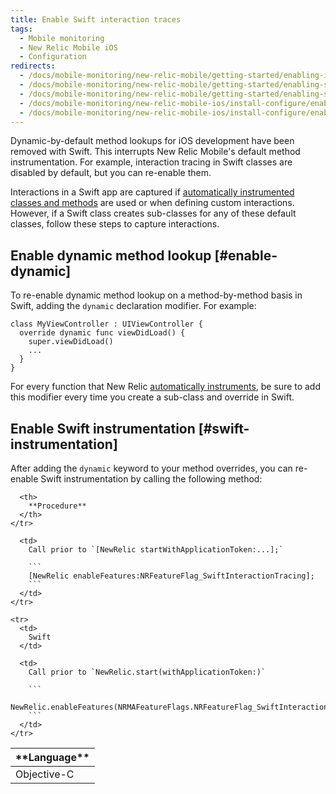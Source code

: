 ```yaml
---
title: Enable Swift interaction traces
tags:
  - Mobile monitoring
  - New Relic Mobile iOS
  - Configuration
redirects:
  - /docs/mobile-monitoring/new-relic-mobile/getting-started/enabling-interaction-tracing-swift
  - /docs/mobile-monitoring/new-relic-mobile/getting-started/enabling-swift-interaction-tracing
  - /docs/mobile-monitoring/new-relic-mobile/getting-started/enabling-swift-interaction-traces
  - /docs/mobile-monitoring/new-relic-mobile-ios/install-configure/enabling-swift-interaction-traces
  - /docs/mobile-monitoring/new-relic-mobile-ios/install-configure/enable-swift-interaction-traces
---
```


Dynamic-by-default method lookups for iOS development have been removed with Swift. This interrupts New Relic Mobile's default method instrumentation. For example, interaction tracing in Swift classes are disabled by default, but you can re-enable them.

Interactions in a Swift app are captured if [automatically instrumented classes and methods](/docs/mobile-monitoring/new-relic-mobile-ios/install-configure/work-ios-sdk-api#h2-Automatically-instrumented-classes-and-methods) are used or when defining custom interactions. However, if a Swift class creates sub-classes for any of these default classes, follow these steps to capture interactions.

## Enable dynamic method lookup [#enable-dynamic]

To re-enable dynamic method lookup on a method-by-method basis in Swift, adding the `dynamic` declaration modifier. For example:

```
class MyViewController : UIViewController {
  override dynamic func viewDidLoad() {
    super.viewDidLoad()
    ...
  }
}
```

For every function that New Relic [automatically instruments](/docs/mobile-monitoring/mobile-sdk-api/new-relic-mobile-sdk-api/working-ios-sdk-api#h2-Automatically-instrumented-classes-and-methods), be sure to add this modifier every time you create a sub-class and override in Swift.

## Enable Swift instrumentation [#swift-instrumentation]

After adding the `dynamic` keyword to your method overrides, you can re-enable Swift instrumentation by calling the following method:

<Table>
  <thead>
    <tr>
      <th style={{ width: "150px" }}>
        **Language**
      </th>

      <th>
        **Procedure**
      </th>
    </tr>
  </thead>

  <tbody>
    <tr>
      <td>
        Objective-C
      </td>

      <td>
        Call prior to `[NewRelic startWithApplicationToken:...];`

        ```
        [NewRelic enableFeatures:NRFeatureFlag_SwiftInteractionTracing];
        ```
      </td>
    </tr>

    <tr>
      <td>
        Swift
      </td>

      <td>
        Call prior to `NewRelic.start(withApplicationToken:)`

        ```
        NewRelic.enableFeatures(NRMAFeatureFlags.NRFeatureFlag_SwiftInteractionTracing)
        ```
      </td>
    </tr>
  </tbody>
</Table>
